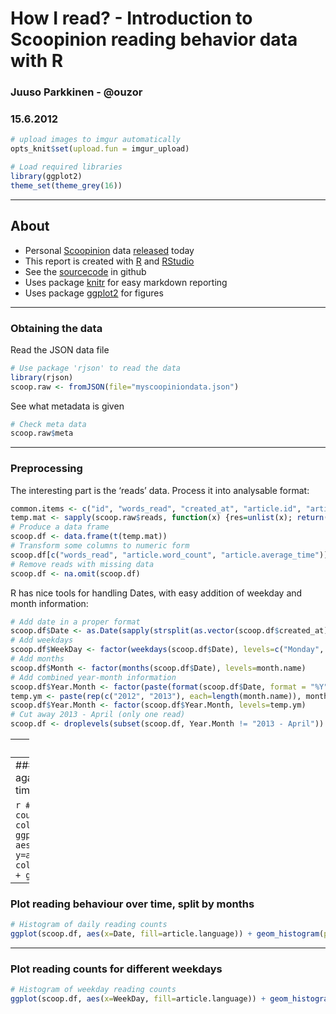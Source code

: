 # How I read? - Introduction to Scoopinion reading behavior data with R
### Juuso Parkkinen - @ouzor
### 15.6.2012

```r
# upload images to imgur automatically 
opts_knit$set(upload.fun = imgur_upload)

# Load required libraries
library(ggplot2)
theme_set(theme_grey(16))

```

---

## About
* Personal [Scoopinion](http://www.scoopinion.com/) data [released](https://www.scoopinion.com/blog/download-your-reading-data) today
* This report is created with [R](http://www.r-project.org/) and [RStudio](http://rstudio.org/)
 * See the [sourcecode](https://github.com/ouzor/misc/blob/master/scoopinion/howiread_ouzor_20120921.Rmd) in github
 * Uses package [knitr](http://yihui.name/knitr/) for easy markdown reporting
 * Uses package [ggplot2](http://ggplot2.org/) for figures

---

### Obtaining the data

Read the JSON data file

```r
# Use package 'rjson' to read the data
library(rjson)
scoop.raw <- fromJSON(file="myscoopiniondata.json")
```

See what metadata is given

```r
# Check meta data
scoop.raw$meta
```
---

### Preprocessing
The interesting part is the 'reads' data. Process it into analysable format:

```r
common.items <- c("id", "words_read", "created_at", "article.id", "article.title", "article.url", "article.word_count", "article.average_time", "article.language", "article.site.name", "article.site.id", "article.site.url")
temp.mat <- sapply(scoop.raw$reads, function(x) {res=unlist(x); return(res[names(res) %in% common.items])})
# Produce a data frame
scoop.df <- data.frame(t(temp.mat))
# Transform some columns to numeric form
scoop.df[c("words_read", "article.word_count", "article.average_time")] <- sapply(scoop.df[c("words_read", "article.word_count", "article.average_time")], function(x) as.numeric(as.vector(x)))
# Remove reads with missing data
scoop.df <- na.omit(scoop.df)

```

R has nice tools for handling Dates, with easy addition of weekday and month information:

```r
# Add date in a proper format
scoop.df$Date <- as.Date(sapply(strsplit(as.vector(scoop.df$created_at), split="T"), function(x) x[1]))
# Add weekdays
scoop.df$WeekDay <- factor(weekdays(scoop.df$Date), levels=c("Monday", "Tuesday", "Wednesday", "Thursday", "Friday", "Saturday", "Sunday"))
# Add months
scoop.df$Month <- factor(months(scoop.df$Date), levels=month.name)
# Add combined year-month information
scoop.df$Year.Month <- factor(paste(format(scoop.df$Date, format = "%Y"), scoop.df$Month, sep=" - "))
temp.ym <- paste(rep(c("2012", "2013"), each=length(month.name)), month.name, sep=" - ")
scoop.df$Year.Month <- factor(scoop.df$Year.Month, levels=temp.ym)
# Cut away 2013 - April (only one read)
scoop.df <- droplevels(subset(scoop.df, Year.Month != "2013 - April"))
```

---
### Basic stuff

```r
# Most commonly read sites
head(sort(table(scoop.df$article.site.name), decreasing=T), 10)

# Language distribution
table(scoop.df$article.language)

# Remove rare languages
scoop.df <- droplevels(subset(scoop.df, article.language %in% c("en", "fi")))

# Top referring sites (currently not included in the anlysis because they are missing from some reads)
# head(sort(table(scoop.df$referrer), decreasing=T), 5)
```


---
### Plot word counts against average reading times

```r
# Scatter plot of word count vs. average time, colour based on languages
ggplot(scoop.df, aes(x=article.word_count, y=article.average_time, colour=article.language)) + geom_jitter()
```

---
### Plot reading behaviour over time, split by months

```r
# Histogram of daily reading counts
ggplot(scoop.df, aes(x=Date, fill=article.language)) + geom_histogram(position="stack", binwidth=1)+ facet_wrap(~ Year.Month, ncol=3, scales="free_x")
```

---
### Plot reading counts for different weekdays


```r
# Histogram of weekday reading counts
ggplot(scoop.df, aes(x=WeekDay, fill=article.language)) + geom_histogram(position="stack", binwidth=1) + facet_wrap(~ Month, ncol=3) + theme(axis.text.x=element_text(angle=45, vjust=0.8))
```


